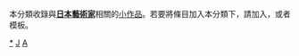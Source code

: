 {{Catnav|頁面分類|人物|各國人物|日本人|日本藝術家}}
{{hiddencat}}
{{WPSS-cat}}
本分類收錄與'''[[日本|日本]][[:Category:日本藝術家|藝術家]]'''相關的[[Wikipedia:小作品|小作品]]。若要將條目加入本分類下，請加入'''{{tl|Japan-artist-stub}}'''，或者'''{{tl|日本藝術家小作品}}'''模板。

[[category:日本藝術家|*]]
[[category:藝術家小作品|J]]
[[category:日本人物小作品|A]]